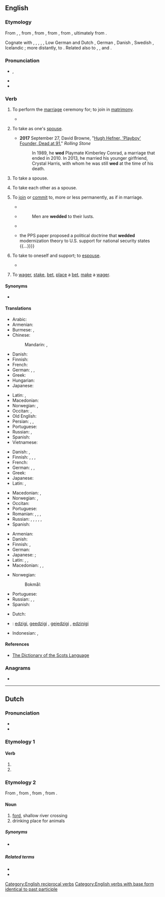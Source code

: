{{also|Wed|wed.|we'd|Wed.}}
==English==

===Etymology===
{{root|en|ine-pro|*wedʰ-}}
From {{inh|en|enm|wedden}}, {{m|enm|weddien}}, from {{inh|en|ang|weddian||to pledge; wed}}, from {{inh|en|gmw-pro|*waddjōn}}, from {{inh|en|gem-pro|*wadjōną|t=to pledge}}, from {{m|gem-pro|*wadją|t=pledge}}, ultimately from {{der|en|ine-pro|*wedʰ-|t=to pledge}}.

Cognate with {{cog|sco|wed}}, {{m|sco|wod}}, {{m|sco|wad||to wed}}, {{cog|stq|wädje||to bet, wager}}, {{cog|fy|wedzje||to bet, wager}}, Low German and Dutch {{m|nl|wedden||to bet}}, German {{m|de|wetten||to bet}}, Danish {{m|da|vædde||to bet}}, Swedish {{m|sv|vädja||to appeal}}, Icelandic {{m|is|veðja||to bet}}; more distantly, to {{cog|sa|वधू|tr=vadhū́||bride}}. Related also to {{l|en|gage}}, {{l|en|engage}}, and {{l|en|wage}}.

===Pronunciation===
* {{enPR|wĕdʹ}}, {{IPA|en|/ˈwɛd/}}
* {{audio|en|en-us-wed.ogg|Audio (US)}}
* {{rhymes|en|ɛd}}

===Verb===
{{en-verb|+|+|wed|past2=wedded}}

# {{lb|en|transitive}} To perform the [[marriage]] ceremony for; to join in [[matrimony]].
#: {{ux|en|The priest '''wed''' the couple.}}
#* {{RQ:Milton PL|8|passage=And Adam, '''wedded''' to another Eve, / Shall live with her.}}
# {{lb|en|transitive}} To take as one's [[spouse]].
#: {{ux|en|She '''wed''' her first love.}}
#* '''2017''' September 27, David Browne, "[http://www.rollingstone.com/culture/news/hugh-hefner-playboy-founder-dead-at-91-w443922 Hugh Hefner, 'Playboy' Founder, Dead at 91]," ''Rolling Stone''
#*:  In 1989, he '''wed''' Playmate Kimberley Conrad, a marriage that ended in 2010. In 2013, he married his younger girlfriend, Crystal Harris, with whom he was still '''wed''' at the time of his death.
# {{lb|en|intransitive}} To take a spouse.
# {{lb|en|reciprocal}} To take each other as a spouse.
#: {{ux|en|They will '''wed''' in the summer.}}
# {{lb|en|figuratively|transitive}} To [[join]] or [[commit]] to, more or less permanently, as if in marriage.
#: {{ux|en|I'm not '''wedded''' to this proposal; suggest an alternative.}}
#*{{RQ:Shakespeare Romeo and Juliet|act=III|scene=iii|passage=Affliction is enamoured of thy parts, and thou art '''wedded''' to calamity.}}
#* {{RQ:Tillotson Wisdom}}
#*: Men are '''wedded''' to their lusts.
#* {{quote-journal|en|year=1962|month=April|title=Death from Natural Causes?|journal=Modern Railways|page=218|text=It will be a tragedy if further enterprises of this kind&mdash;for example, the one proposed between South Wales, Bristol and the South Coast via Salisbury&mdash;are now deferred until they, too, are realised too late to make an impact on a public that is too firmly '''wedded''' to the roads to be wooed back to the trains.}}
#* {{quote-book|en|year=2008|author=Bradley Simpson|title=Economists with Guns| page=72| passage={{...}} the PPS paper proposed a political doctrine that '''wedded''' modernization theory to U.S. support for national security states {{...}}}}
# {{lb|en|figurative|intransitive}} To take to oneself and support; to [[espouse]].
#* {{RQ:Clarendon History|passage=They positively and concernedly '''wedded''' his cause.}}
# {{lb|en|Northern England|Scotland}} To [[wager]], [[stake]], [[bet]], [[place]] a [[bet]], [[make]] a [[wager]].
#: {{ux|en|I'd '''wed''' my head on that.}}

====Synonyms====
* {{l|en|marry}}

====Translations====
{{trans-top|to join in matrimony}}
* Arabic: {{t|ar|تَزَوَّجَ}}
* Armenian: {{t+|hy|ամուսնացնել}}
* Burmese: {{t+|my|မင်္ဂလာဆောင်}}, {{t+|my|လက်ထပ်}}
* Chinese:
*: Mandarin: {{t+|cmn|結婚|sc=Hani}}, {{t+|cmn|结婚|tr=jiéhūn|sc=Hani}}
* Danish: {{t+|da|vie}}
* Finnish: {{t|fi|[[vihkiä]] ([[avioliitto|avioliittoon]])}}
* French: {{t+|fr|marier}}
* German: {{t+|de|trauen}}, {{t+|de|verheiraten}}, {{t+|de|vermählen}}
* Greek: {{t+|el|παντρεύω}}
* Hungarian: {{t+|hu|összead}}
* Japanese: {{t+|ja|結婚|alt=結婚する|tr=けっこんする, kekkon suru}}
{{trans-mid}}
* Latin: {{t|la|maritō}}, {{t|la|nūbō}}
* Macedonian: {{t|mk|венчава}}
* Norwegian: {{t+|no|vie}}, {{t|no|ektevie}} {{qualifier|formal|somewhat dated}}
* Occitan: {{t+|oc|maridar}}, {{t|oc|casar}}
* Old English: {{t|ang|ǣwnian}}
* Persian: {{t+|fa|پیوند|tr=peyvand}}, {{t+|fa|ازدواج|tr=ezdevâj}}, {{t+|fa|زناشویی|tr=zanâšōei}}
* Portuguese: {{t+|pt|casar}}
* Russian: {{t+|ru|жени́ться}}, {{t+|ru|пожени́ться}}
* Spanish: {{t+|es|casar}}
* Vietnamese: {{t+|vi|cưới}}
{{trans-bottom}}

{{trans-top|transitive: to take as one's spouse}}
* Danish: {{t+|da|ægte}}, {{t|da|[[gifte]] sig med}}
* Finnish: {{t+|fi|naida}}, {{t|fi|[[avioitua]] [[jonkun]] [[kanssa]]}}, {{t|fi|[[mennä naimisiin]] [[jonkun]] [[kanssa]]}}, {{t|fi|[[ottaa]] [[puoliso|puolisokseen]]}}
* French: {{t+|fr|épouser}}
* German: {{t+|de|heiraten}}, {{t|de|zur Frau nehmen}} {{qualifier|take a wife}}, {{t|de|zum Mann nehmen}} {{qualifier|take a husband}}
* Greek: {{t+|el|παντρεύομαι}}
* Japanese: {{t+|ja|結婚|alt=結婚する|tr=けっこんする, kekkon suru}}
* Latin: {{t|la|maritō}}, {{t|la|nūbō}}
{{trans-mid}}
* Macedonian: {{t|mk|жени}} {{q|take a wife}}, {{t|mk|мажи}} {{q|take a husband}}
* Norwegian: {{t+|no|ekte}}, {{t|no|[[gifte]] seg med}}
* Occitan: {{t|oc|esposar}}
* Portuguese: {{t|pt|[[casar]] [[com]]}}
* Romanian: {{t+|ro|căsători}}, {{t+|ro|însura}}, {{t+|ro|mărita}}, {{t+|ro|cununa}}
* Russian: {{t+|ru|жени́ться|alt=жени́ться на}} {{qualifier|+ prepositional case|take a wife}}, {{t|ru|выходи́ть за́муж|alt=выходи́ть за́муж за|pf}} {{qualifier|+ accusative case|take a husband}}, {{t+|ru|вы́йти за́муж|alt=вы́йти за́муж за|pf}}, {{qualifier|+ accusative case|take a husband}}, {{t|ru|брать в жёны}} {{qualifier|dated|take a wife}}, {{t|ru|взять в жёны}} {{qualifier|dated|take a husband}}
* Spanish: {{t+|es|casar}}
{{trans-bottom}}

{{trans-top|intransitive: to take a spouse}}
* Armenian: {{t+|hy|ամուսնանալ}}
* Danish: {{t|da|[[gifte]] sig}}
* Finnish: {{t+|fi|avioitua}}, {{t+|fi|mennä naimisiin}}
* German: {{t+|de|heiraten}}
* Japanese: {{t+|ja|結婚|alt=結婚する|tr=けっこんする, kekkon suru}}; {{qualifier|male's action}} {{t|ja|娶る|tr=めとる, metoru}}
* Latin: {{t|la|nūbō}}, {{t|la|maritō}},
* Macedonian: {{t|mk|се венчава}}, {{t|mk|се мажи}} {{q|take a husband}}, {{t|mk|се жени}} {{q|take a wife}}
{{trans-mid}}
* Norwegian:
*: Bokmål: {{t|nb|[[gifte]] seg}}
* Portuguese: {{t+|pt|casar}}
* Russian: {{t+|ru|жени́ться}} {{q|take a wife}}, {{t|ru|выходи́ть за́муж|pf}}, {{t+|ru|вы́йти за́муж|pf}} {{q|take a husband}}
* Spanish: {{t+|es|casar}} {{qualifier|pronominal}}
{{trans-bottom}}

{{checktrans-top}}
* Dutch: {{t+check|nl|trouwen}}
* {{ttbc|eo}}: [[edzigi]], [[geedzigi]] {{q|male and female}}, [[gejedzigi]] {{q|two males}}, [[edzinigi]] {{q|two females}}
{{trans-mid}}
* Indonesian: {{t+check|id|nikah|alt=menikahi}}, {{t+check|id|nikah|alt=menikah}}
{{trans-bottom}}

====References====
* [http://www.dsl.ac.uk/entry/dost/wed_v The Dictionary of the Scots Language]

===Anagrams===
* {{anagrams|en|a=dew|DEW|Dew|dew}}

[[Category:English reciprocal verbs]]
[[Category:English verbs with base form identical to past participle]]

----

==Dutch==

===Pronunciation===
* {{audio|nl|Nl-wed.ogg|Audio}}
* {{rhymes|nl|ɛt}}

===Etymology 1===

====Verb====
{{head|nl|verb form}}

# {{nl-verb form of|p=1|n=sg|t=pres|m=ind|wedden}}
# {{nl-verb form of|m=imp|wedden}}

===Etymology 2===
From {{inh|nl|dum|wedde}}, from {{inh|nl|odt|*weddi}}, from {{inh|nl|gmw-pro|*wadi}}, from {{inh|nl|gem-pro|*wadją}}.

====Noun====
{{nl-noun|n|-en|wedje}}

# [[ford]], shallow river crossing
# drinking place for animals

=====Synonyms=====
* {{sense|ford}} {{l|nl|voorde}}

=====Related terms=====
* {{l|nl|wad}}
* {{l|nl|waden}}